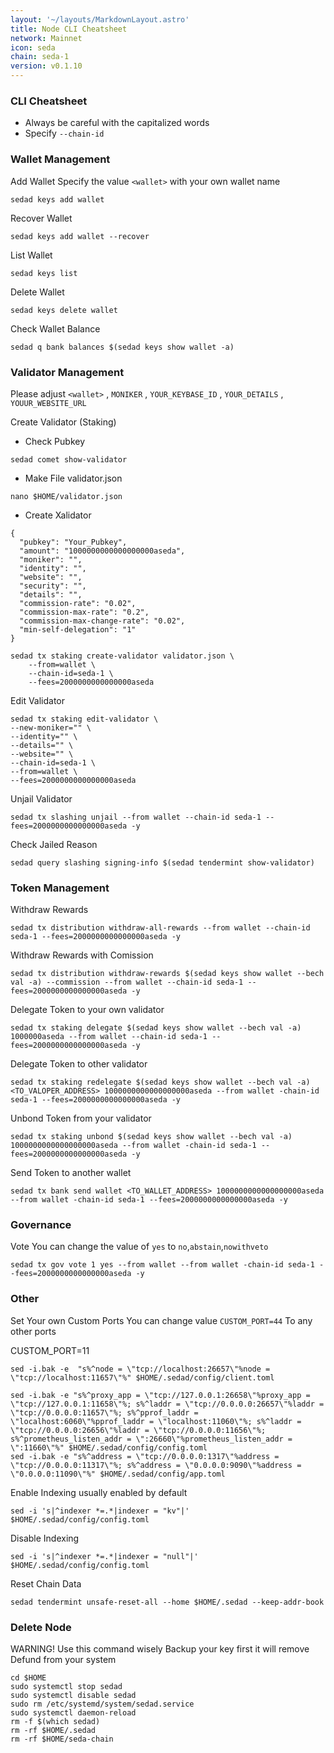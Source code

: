 ```yaml
---
layout: '~/layouts/MarkdownLayout.astro'
title: Node CLI Cheatsheet
network: Mainnet
icon: seda
chain: seda-1
version: v0.1.10
---
```


### CLI Cheatsheet

- Always be careful with the capitalized words
- Specify `--chain-id`

### Wallet Management

Add Wallet
Specify the value `<wallet>` with your own wallet name

```
sedad keys add wallet
```

Recover Wallet
```
sedad keys add wallet --recover
```

List Wallet
```
sedad keys list
```

Delete Wallet
```
sedad keys delete wallet
```

Check Wallet Balance
```
sedad q bank balances $(sedad keys show wallet -a)
```

### Validator Management

Please adjust `<wallet>` , `MONIKER` , `YOUR_KEYBASE_ID` , `YOUR_DETAILS` , `YOUUR_WEBSITE_URL`

Create Validator (Staking)

- Check Pubkey
```
sedad comet show-validator
```

- Make File validator.json
```
nano $HOME/validator.json
```
- Create Xalidator
```
{
  "pubkey": "Your_Pubkey",
  "amount": "1000000000000000000aseda",
  "moniker": "",
  "identity": "",
  "website": "",
  "security": "",
  "details": "",
  "commission-rate": "0.02",
  "commission-max-rate": "0.2",
  "commission-max-change-rate": "0.02",
  "min-self-delegation": "1"
}
```
```
sedad tx staking create-validator validator.json \
    --from=wallet \
    --chain-id=seda-1 \
    --fees=2000000000000000aseda
```
  
Edit Validator
```
sedad tx staking edit-validator \
--new-moniker="" \
--identity="" \
--details="" \
--website="" \
--chain-id=seda-1 \
--from=wallet \
--fees=2000000000000000aseda
```


Unjail Validator
```
sedad tx slashing unjail --from wallet --chain-id seda-1 --fees=2000000000000000aseda -y
```

Check Jailed Reason
```
sedad query slashing signing-info $(sedad tendermint show-validator)
```

### Token Management

Withdraw Rewards
```
sedad tx distribution withdraw-all-rewards --from wallet --chain-id seda-1 --fees=2000000000000000aseda -y
```

Withdraw Rewards with Comission
```
sedad tx distribution withdraw-rewards $(sedad keys show wallet --bech val -a) --commission --from wallet --chain-id seda-1 --fees=2000000000000000aseda -y
```

Delegate Token to your own validator
```
sedad tx staking delegate $(sedad keys show wallet --bech val -a) 1000000aseda --from wallet --chain-id seda-1 --fees=2000000000000000aseda -y
```

Delegate Token to other validator
```
sedad tx staking redelegate $(sedad keys show wallet --bech val -a) <TO_VALOPER_ADDRESS> 1000000000000000000aseda --from wallet -chain-id seda-1 --fees=2000000000000000aseda -y
```

Unbond Token from your validator
```
sedad tx staking unbond $(sedad keys show wallet --bech val -a) 1000000000000000000aseda --from wallet -chain-id seda-1 --fees=2000000000000000aseda -y
```

Send Token to another wallet
```
sedad tx bank send wallet <TO_WALLET_ADDRESS> 1000000000000000000aseda --from wallet -chain-id seda-1 --fees=2000000000000000aseda -y
```

### Governance 

Vote
You can change the value of `yes` to `no`,`abstain`,`nowithveto`

```
sedad tx gov vote 1 yes --from wallet --from wallet -chain-id seda-1 --fees=2000000000000000aseda -y
```

### Other

Set Your own Custom Ports
You can change value `CUSTOM_PORT=44` To any other ports

CUSTOM_PORT=11
```
sed -i.bak -e  "s%^node = \"tcp://localhost:26657\"%node = \"tcp://localhost:11657\"%" $HOME/.sedad/config/client.toml
```
```
sed -i.bak -e "s%^proxy_app = \"tcp://127.0.0.1:26658\"%proxy_app = \"tcp://127.0.0.1:11658\"%; s%^laddr = \"tcp://0.0.0.0:26657\"%laddr = \"tcp://0.0.0.0:11657\"%; s%^pprof_laddr = \"localhost:6060\"%pprof_laddr = \"localhost:11060\"%; s%^laddr = \"tcp://0.0.0.0:26656\"%laddr = \"tcp://0.0.0.0:11656\"%; s%^prometheus_listen_addr = \":26660\"%prometheus_listen_addr = \":11660\"%" $HOME/.sedad/config/config.toml
sed -i.bak -e "s%^address = \"tcp://0.0.0.0:1317\"%address = \"tcp://0.0.0.0:11317\"%; s%^address = \"0.0.0.0:9090\"%address = \"0.0.0.0:11090\"%" $HOME/.sedad/config/app.toml
```

Enable Indexing usually enabled by default
```
sed -i 's|^indexer *=.*|indexer = "kv"|' $HOME/.sedad/config/config.toml
```

Disable Indexing
```
sed -i 's|^indexer *=.*|indexer = "null"|' $HOME/.sedad/config/config.toml
```

Reset Chain Data
```
sedad tendermint unsafe-reset-all --home $HOME/.sedad --keep-addr-book
```

### Delete Node

WARNING! Use this command wisely 
Backup your key first it will remove Defund from your system

```
cd $HOME
sudo systemctl stop sedad
sudo systemctl disable sedad
sudo rm /etc/systemd/system/sedad.service
sudo systemctl daemon-reload
rm -f $(which sedad)
rm -rf $HOME/.sedad
rm -rf $HOME/seda-chain
```
